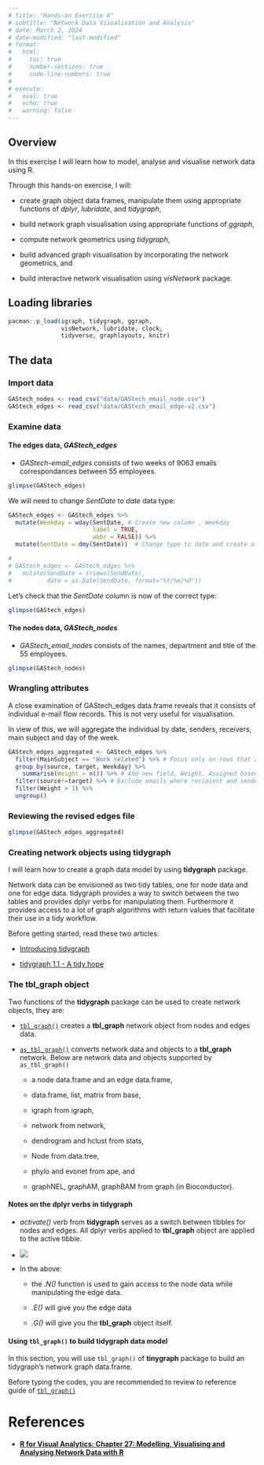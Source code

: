 ```yaml
---
# title: "Hands-on Exercise 8"
# subtitle: "Network Data Visualisation and Analysis"
# date: March 2, 2024
# date-modified: "last-modified"
# format:
#   html:
#     toc: true
#     number-sections: true
#     code-line-numbers: true
# 
# execute:
#   eval: true
#   echo: true
#   warning: false
---
```


## Overview

In this exercise I will learn how to model, analyse and visualise network data using R.

Through this hands-on exercise, I will:

-   create graph object data frames, manipulate them using appropriate functions of *dplyr*, *lubridate*, and *tidygraph*,

-   build network graph visualisation using appropriate functions of *ggraph*,

-   compute network geometrics using *tidygraph*,

-   build advanced graph visualisation by incorporating the network geometrics, and

-   build interactive network visualisation using *visNetwork* package.

## Loading libraries

```r
pacman::p_load(igraph, tidygraph, ggraph, 
               visNetwork, lubridate, clock,
               tidyverse, graphlayouts, knitr)
```

## The data

### Import data

```r
GAStech_nodes <- read_csv("data/GAStech_email_node.csv")
GAStech_edges <- read_csv("data/GAStech_email_edge-v2.csv")
```

### Examine data

#### The edges data, *GAStech_edges*

-   *GAStech-email_edges* consists of two weeks of 9063 emails correspondances between 55 employees.

```r
glimpse(GAStech_edges)
```

We will need to change *SentDate* to *date* data type:

```r
GAStech_edges <- GAStech_edges %>%
  mutate(Weekday = wday(SentDate, # Create new column , Weekday
                        label = TRUE,
                        abbr = FALSE)) %>%
  mutate(SentDate = dmy(SentDate))  # Change type to date and create a new column, Senddate

# 
# GAStech_edges <- GAStech_edges %>%
#   mutate(SendDate = trimws(SendDate), 
#          date = as.Date(SendDate, format="%Y/%m/%d"))
```

Let's check that the *SentDate* column is now of the correct type:

```r
glimpse(GAStech_edges)
```

#### The nodes data, *GAStech_nodes*

-   *GAStech_email_nodes* consists of the names, department and title of the 55 employees.

```r
glimpse(GAStech_nodes)
```

### Wrangling attributes

A close examination of GAStech_edges data.frame reveals that it consists of individual e-mail flow records. This is not very useful for visualisation.

In view of this, we will aggregate the individual by date, senders, receivers, main subject and day of the week.

```r
GAStech_edges_aggregated <- GAStech_edges %>%
  filter(MainSubject == "Work related") %>% # Focus only on rows that are 'Work related'
  group_by(source, target, Weekday) %>%
    summarise(Weight = n()) %>% # Add new field, Weight. Assigned based on summarise function..?
  filter(source!=target) %>% # Exclude emails where recipient and sender are the same. 
  filter(Weight > 1) %>% 
  ungroup()
```

### Reviewing the revised edges file

```r
glimpse(GAStech_edges_aggregated)
```

### Creating network objects using tidygraph

I will learn how to create a graph data model by using **tidygraph** package.

Network data can be envisioned as two tidy tables, one for node data and one for edge data. tidygraph provides a way to switch between the two tables and provides dplyr verbs for manipulating them. Furthermore it provides access to a lot of graph algorithms with return values that facilitate their use in a tidy workflow.

Before getting started, read these two articles:

-   [Introducing tidygraph](https://www.data-imaginist.com/2017/introducing-tidygraph/)

-   [tidygraph 1.1 - A tidy hope](https://www.data-imaginist.com/2018/tidygraph-1-1-a-tidy-hope/)

### **The tbl_graph object**

Two functions of the **tidygraph** package can be used to create network objects, they are:

-   [`tbl_graph()`](https://tidygraph.data-imaginist.com/reference/tbl_graph.html) creates a **tbl_graph** network object from nodes and edges data.

-   [`as_tbl_graph()`](https://tidygraph.data-imaginist.com/reference/tbl_graph.html) converts network data and objects to a **tbl_graph** network. Below are network data and objects supported by `as_tbl_graph()`

    -   a node data.frame and an edge data.frame,

    -   data.frame, list, matrix from base,

    -   igraph from igraph,

    -   network from network,

    -   dendrogram and hclust from stats,

    -   Node from data.tree,

    -   phylo and evonet from ape, and

    -   graphNEL, graphAM, graphBAM from graph (in Bioconductor).

#### **Notes on the dplyr verbs in tidygraph**

-   *activate()* verb from **tidygraph** serves as a switch between tibbles for nodes and edges. All dplyr verbs applied to **tbl_graph** object are applied to the active tibble.

-   ![](images/clipboard-4232653906.png)

-   In the above:

    -   the *.N()* function is used to gain access to the node data while manipulating the edge data.

    -   *.E()* will give you the edge data

    -   *.G()* will give you the **tbl_graph** object itself.

#### **Using `tbl_graph()` to build tidygraph data model**

In this section, you will use `tbl_graph()` of **tinygraph** package to build an tidygraph’s network graph data.frame.

Before typing the codes, you are recommended to review to reference guide of [`tbl_graph()`](https://tidygraph.data-imaginist.com/reference/tbl_graph.html)

# References

-   [**R for Visual Analytics: Chapter 27: Modelling, Visualising and Analysing Network Data with R**](https://r4va.netlify.app/chap27)
